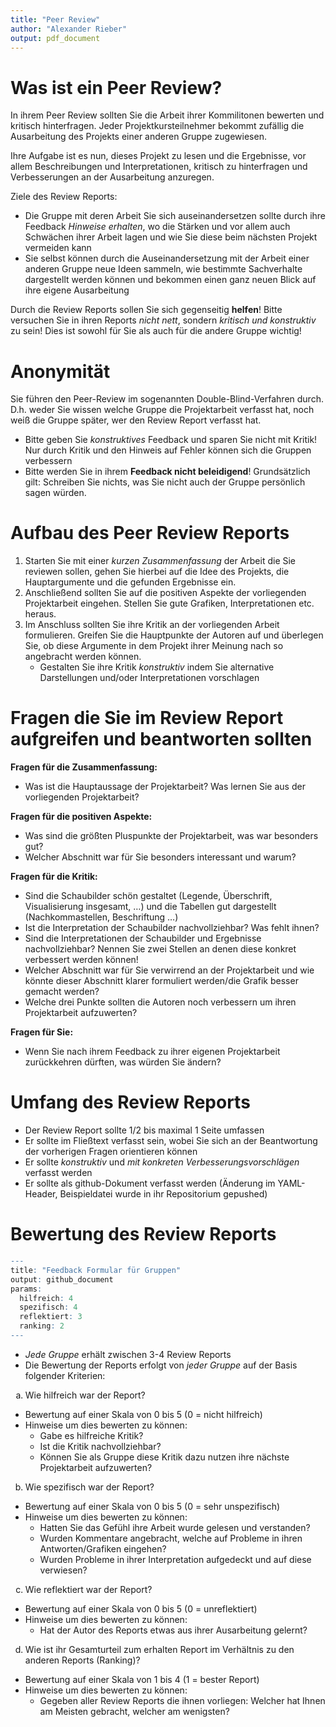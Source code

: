 ```yaml
---
title: "Peer Review"
author: "Alexander Rieber"
output: pdf_document
---
```


# Was ist ein Peer Review?

In ihrem Peer Review sollten Sie die Arbeit ihrer Kommilitonen bewerten und kritisch hinterfragen.
Jeder Projektkursteilnehmer bekommt zufällig die Ausarbeitung des Projekts einer anderen Gruppe zugewiesen.

Ihre Aufgabe ist es nun, dieses Projekt zu lesen und die Ergebnisse, vor allem Beschreibungen und Interpretationen, kritisch zu hinterfragen und Verbesserungen an der Ausarbeitung anzuregen.

Ziele des Review Reports:

- Die Gruppe mit deren Arbeit Sie sich auseinandersetzen sollte durch ihre Feedback _Hinweise erhalten_, wo die Stärken und vor allem auch Schwächen ihrer Arbeit lagen und wie Sie diese beim nächsten Projekt vermeiden kann
- Sie selbst können durch die Auseinandersetzung mit der Arbeit einer anderen Gruppe neue Ideen sammeln, wie bestimmte Sachverhalte dargestellt werden können und bekommen einen ganz neuen Blick auf ihre eigene Ausarbeitung

Durch die Review Reports sollen Sie sich gegenseitig **helfen**! Bitte versuchen Sie in ihren Reports _nicht nett_, sondern _kritisch und konstruktiv_ zu sein! Dies ist sowohl für Sie als auch für die andere Gruppe wichtig!

# Anonymität

Sie führen den Peer-Review im sogenannten Double-Blind-Verfahren durch. D.h. weder Sie wissen welche Gruppe die Projektarbeit verfasst hat, noch weiß die Gruppe später, wer den Review Report verfasst hat.

- Bitte geben Sie _konstruktives_ Feedback und sparen Sie nicht mit Kritik! Nur durch Kritik und den Hinweis auf Fehler können sich die Gruppen verbessern
- Bitte werden Sie in ihrem **Feedback nicht beleidigend**! Grundsätzlich gilt: Schreiben Sie nichts, was Sie nicht auch der Gruppe persönlich sagen würden.

# Aufbau des Peer Review Reports

1. Starten Sie mit einer _kurzen Zusammenfassung_ der Arbeit die Sie reviewen sollen, gehen Sie hierbei auf die Idee des Projekts, die Hauptargumente und die gefunden Ergebnisse ein.
2. Anschließend sollten Sie auf die positiven Aspekte der vorliegenden Projektarbeit eingehen. Stellen Sie gute Grafiken, Interpretationen etc. heraus. 
3. Im Anschluss sollten Sie ihre Kritik an der vorliegenden Arbeit formulieren. Greifen Sie die Hauptpunkte der Autoren auf und überlegen Sie, ob diese Argumente in dem Projekt ihrer Meinung nach so angebracht werden können. 
    - Gestalten Sie ihre Kritik _konstruktiv_ indem Sie alternative Darstellungen und/oder Interpretationen vorschlagen


# Fragen die Sie im Review Report aufgreifen und beantworten sollten

**Fragen für die Zusammenfassung:**

- Was ist die Hauptaussage der Projektarbeit? Was lernen Sie aus der vorliegenden Projektarbeit? 

**Fragen für die positiven Aspekte:**

- Was sind die größten Pluspunkte der Projektarbeit, was war besonders gut?
- Welcher Abschnitt war für Sie besonders interessant und warum?

**Fragen für die Kritik:**

- Sind die Schaubilder schön gestaltet (Legende, Überschrift, Visualisierung insgesamt, ...) und die Tabellen gut dargestellt (Nachkommastellen, Beschriftung ...)
- Ist die Interpretation der Schaubilder nachvollziehbar? Was fehlt ihnen?
- Sind die Interpretationen der Schaubilder und Ergebnisse nachvollziehbar? Nennen Sie zwei Stellen an denen diese konkret verbessert werden können!
- Welcher Abschnitt war für Sie verwirrend an der Projektarbeit und wie könnte dieser Abschnitt klarer formuliert werden/die Grafik besser gemacht werden?
- Welche drei Punkte sollten die Autoren noch verbessern um ihren Projektarbeit aufzuwerten?

**Fragen für Sie:**

- Wenn Sie nach ihrem Feedback zu ihrer eigenen Projektarbeit zurückkehren dürften, was würden Sie ändern?


# Umfang des Review Reports

- Der Review Report sollte 1/2 bis maximal 1 Seite umfassen
- Er sollte im Fließtext verfasst sein, wobei Sie sich an der Beantwortung der vorherigen Fragen orientieren können
- Er sollte _konstruktiv_ und _mit konkreten Verbesserungsvorschlägen_ verfasst werden
- Er sollte als github-Dokument verfasst werden (Änderung im YAML-Header, Beispieldatei wurde in ihr Repositorium gepushed)

\newpage

# Bewertung des Review Reports

```r
---
title: "Feedback Formular für Gruppen"
output: github_document
params:
  hilfreich: 4
  spezifisch: 4
  reflektiert: 3
  ranking: 2
---
```

- _Jede Gruppe_ erhält zwischen 3-4 Review Reports
- Die Bewertung der Reports erfolgt von _jeder Gruppe_ auf der Basis folgender Kriterien:

a) Wie hilfreich war der Report?
  - Bewertung auf einer Skala von 0 bis 5 (0 = nicht hilfreich)
  - Hinweise um dies bewerten zu können:
    - Gabe es hilfreiche Kritik?
    - Ist die Kritik nachvollziehbar?
    - Können Sie als Gruppe diese Kritik dazu nutzen ihre nächste Projektarbeit aufzuwerten?

b) Wie spezifisch war der Report?
  - Bewertung auf einer Skala von 0 bis 5 (0 = sehr unspezifisch)
  - Hinweise um dies bewerten zu können:
    - Hatten Sie das Gefühl ihre Arbeit wurde gelesen und verstanden?
    - Wurden Kommentare angebracht, welche auf Probleme in ihren Antworten/Grafiken eingehen?
    - Wurden Probleme in ihrer Interpretation aufgedeckt und auf diese verwiesen?
 
c) Wie reflektiert war der Report?
  - Bewertung auf einer Skala von 0 bis 5 (0 = unreflektiert)
  - Hinweise um dies bewerten zu können:
    - Hat der Autor des Reports etwas aus ihrer Ausarbeitung gelernt?

d) Wie ist ihr Gesamturteil zum erhalten Report im Verhältnis zu den anderen Reports (Ranking)?
  - Bewertung auf einer Skala von 1 bis 4 (1 = bester Report)
  - Hinweise um dies bewerten zu können:
    - Gegeben aller Review Reports die ihnen vorliegen: Welcher hat Ihnen am Meisten gebracht, welcher am wenigsten?
